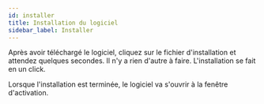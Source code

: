 ```yaml
---
id: installer
title: Installation du logiciel
sidebar_label: Installer
---
```



Après avoir téléchargé le logiciel, cliquez sur le fichier d'installation et attendez quelques secondes.
Il n'y a rien d'autre à faire. L'installation se fait en un click.

<Image img={fichier}/>
<br/>
Lorsque l'installation est terminée, le logiciel va s'ouvrir à la fenêtre d'activation.
